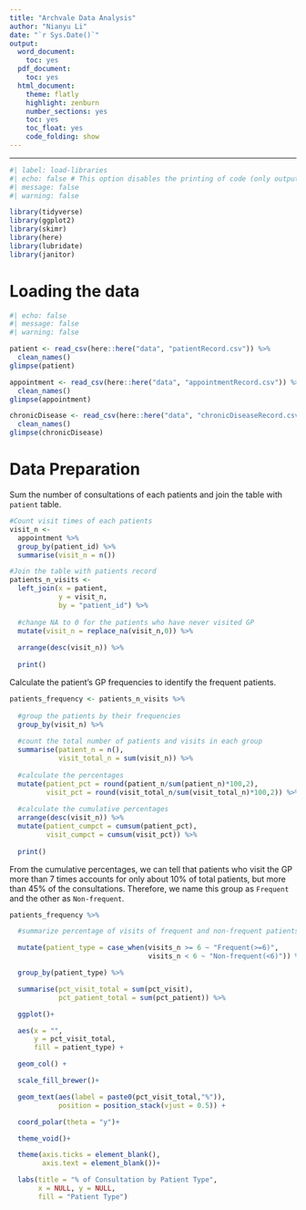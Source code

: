 ```yaml
---
title: "Archvale Data Analysis"
author: "Nianyu Li"
date: "`r Sys.Date()`"
output:
  word_document:
    toc: yes
  pdf_document:
    toc: yes
  html_document:
    theme: flatly
    highlight: zenburn
    number_sections: yes
    toc: yes
    toc_float: yes
    code_folding: show
---
```


------------------------------------------------------------------------

```r
#| label: load-libraries
#| echo: false # This option disables the printing of code (only output is displayed).
#| message: false
#| warning: false

library(tidyverse)
library(ggplot2)
library(skimr)
library(here)
library(lubridate)
library(janitor)
```

# Loading the data

```r
#| echo: false
#| message: false
#| warning: false

patient <- read_csv(here::here("data", "patientRecord.csv")) %>% 
  clean_names()
glimpse(patient)

appointment <- read_csv(here::here("data", "appointmentRecord.csv")) %>% 
  clean_names()
glimpse(appointment)

chronicDisease <- read_csv(here::here("data", "chronicDiseaseRecord.csv")) %>% 
  clean_names()
glimpse(chronicDisease)
```

# Data Preparation

Sum the number of consultations of each patients and join the table with `patient` table.

```r
#Count visit times of each patients
visit_n <- 
  appointment %>% 
  group_by(patient_id) %>%
  summarise(visit_n = n())

#Join the table with patients record
patients_n_visits <- 
  left_join(x = patient,
            y = visit_n,
            by = "patient_id") %>% 
  
  #change NA to 0 for the patients who have never visited GP
  mutate(visit_n = replace_na(visit_n,0)) %>% 
  
  arrange(desc(visit_n)) %>% 
  
  print()
```

Calculate the patient's GP frequencies to identify the frequent patients.

```r
patients_frequency <- patients_n_visits %>% 
  
  #group the patients by their frequencies
  group_by(visit_n) %>% 
  
  #count the total number of patients and visits in each group
  summarise(patient_n = n(),
            visit_total_n = sum(visit_n)) %>% 
  
  #calculate the percentages
  mutate(patient_pct = round(patient_n/sum(patient_n)*100,2),
         visit_pct = round(visit_total_n/sum(visit_total_n)*100,2)) %>% 
  
  #calculate the cumulative percentages
  arrange(desc(visit_n)) %>% 
  mutate(patient_cumpct = cumsum(patient_pct),
         visit_cumpct = cumsum(visit_pct)) %>% 
  
  print()
```

From the cumulative percentages, we can tell that patients who visit the GP more than 7 times accounts for only about 10% of total patients, but more than 45% of the consultations. Therefore, we name this group as `Frequent` and the other as `Non-frequent`.

```r
patients_frequency %>%

  #summarize percentage of visits of frequent and non-frequent patients

  mutate(patient_type = case_when(visits_n >= 6 ~ "Frequent(>=6)",
                                  visits_n < 6 ~ "Non-frequent(<6)")) %>%

  group_by(patient_type) %>%

  summarise(pct_visit_total = sum(pct_visit),
            pct_patient_total = sum(pct_patient)) %>%

  ggplot()+

  aes(x = "",
      y = pct_visit_total,
      fill = patient_type) +

  geom_col() +

  scale_fill_brewer()+

  geom_text(aes(label = paste0(pct_visit_total,"%")),
            position = position_stack(vjust = 0.5)) +

  coord_polar(theta = "y")+

  theme_void()+

  theme(axis.ticks = element_blank(),
        axis.text = element_blank())+

  labs(title = "% of Consultation by Patient Type",
       x = NULL, y = NULL,
       fill = "Patient Type")

```

